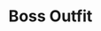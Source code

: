---
title: "Boss Outfit"
meta_title: "Boss Outfit craft"
description: "Craft de Boss Outfit"
rank: "a"
draft: false
name: "Boss Outfit"
recipe_img: "https://wiki.pokexgames.com/images/e/e4/BossOutfit.png"
level: 94
craft_time: 432000
result: 1
value_npc: 1
ingredients:
  - name: "Leather"
    quantity: 15
    item_img: "https://wiki.pokexgames.com/images/3/3d/Leather.png"
    value_npc: 1
  - name: "Splinter Kimono"
    quantity: 1
    item_img: "https://wiki.pokexgames.com/images/f/ff/Splinter_Kimono.png"
    value_npc: 1
  - name: "Male Ear"
    quantity: 100
    item_img: "https://wiki.pokexgames.com/images/8/84/Male_Ear.png"
    value_npc: 1
  - name: "Lizard Tail"
    quantity: 25
    item_img: "https://wiki.pokexgames.com/images/e/e8/Lizard_Tail.png"
    value_npc: 1
  - name: "Blaze Topknot"
    quantity: 1
    item_img: "https://wiki.pokexgames.com/images/d/d1/Blaze_Topknot.png"
    value_npc: 1
  - name: "Refined Fashion Point"
    quantity: 20
    item_img: "https://wiki.pokexgames.com/images/6/69/Refined_Fashion_Point.png"
    value_npc: 1
---